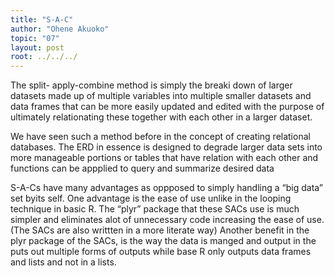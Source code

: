 ```yaml
---
title: "S-A-C"
author: "Ohene Akuoko"
topic: "07"
layout: post
root: ../../../
---
```


The split- apply-combine method is simply the breaki down of larger datasets made up of multiple variables into multiple smaller datasets and data frames
that can be more easily updated and edited with the purpose of ultimately relationating these together with each other in a larger dataset.

We have seen such a method before in the concept of creating  relational databases. The ERD in essence is designed to degrade larger data sets into more 
manageable portions or tables that have relation with each other and functions can be appplied to query and summarize desired data

S-A-Cs have many advantages as oppposed to simply handling a "big data" set byits self. One advantage is the ease of use unlike  in the looping technique 
in basic R. The "plyr" package that these SACs use is much simpler and eliminates alot of unnecessary code increasing the ease of use. 
(The SACs are also writtten in a more literate way) Another benefit in the plyr package of the SACs, is the way the data is manged and output in the  puts out multiple forms of outputs while base R only outputs data frames and lists and not in a lists.